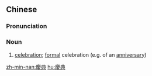 ==Chinese==
{{zh-forms|s=庆典}}

===Pronunciation===
{{zh-pron
|m=qìngdiǎn
|c=hing3 din2
|h=pfs=khin-tién
|mn=khèng-tián
|cat=n
}}

===Noun===
{{zh-noun}}

# [[celebration]]; [[formal]] celebration (e.g. of an [[anniversary]])

[[zh-min-nan:慶典]]
[[hu:慶典]]